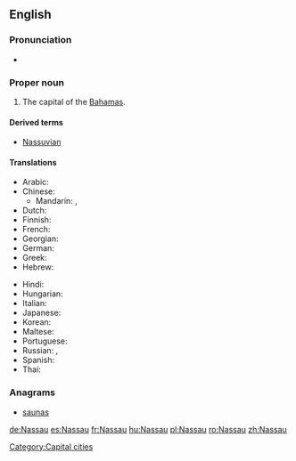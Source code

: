 ==English==
{{wikipedia}}

===Pronunciation===
* {{IPA|/ˈnæsɔː/|lang=en}}

===Proper noun===
{{en-proper noun}}

# The capital of the [[Bahamas]].

====Derived terms====
* [[Nassuvian]]

====Translations====
{{trans-top|capital of the Bahamas}}
* Arabic: {{t|ar|ناساو|m|tr=nasaaw}}
* Chinese:
** Mandarin: {{t-|cmn|拿騷|sc=Hani}}, {{t-|cmn|拿骚|tr=Násāo|sc=Hani}}
* Dutch: {{t-|nl|Nassau}}
* Finnish: {{t-|fi|Nassau}}
* French: {{t+|fr|Nassau}}
* Georgian: {{t|ka|ნასაუ|tr=nasau|sc=Geor|xs=Georgian}}
* German: {{t+|de|Nassau}}
* Greek: {{t|el|Νασσάου|tr=Nassáou}}
* Hebrew: {{t|he|נסאו}}
{{trans-mid}}
* Hindi: {{t|hi|नासाओ|tr=nāsā'ō|xs=Hindi}}
* Hungarian: {{t+|hu|Nassau}}
* Italian: {{t-|it|Nassau|f}}
* Japanese: {{t|ja|ナッソー|tr=Nassō}}
* Korean: {{t|ko|나소|tr=Naso}}
* Maltese: {{t|mt|Nassaw|xs=Maltese}}
* Portuguese: {{t-|pt|Nassau}}
* Russian: {{t-|ru|Нассау|m|tr=Nássau, Nassáu}} {{indeclinable}}, {{t|ru|Нассо|m|tr=Násso}} {{indeclinable}}
* Spanish: {{t+|es|Nassau}}
* Thai: {{t|th|นัสซอ|tr=nátsaaw}}
{{trans-bottom}}

===Anagrams===
* [[saunas#English|saunas]]


[[Category:Capital cities]]

[[de:Nassau]]
[[es:Nassau]]
[[fr:Nassau]]
[[hu:Nassau]]
[[pl:Nassau]]
[[ro:Nassau]]
[[zh:Nassau]]